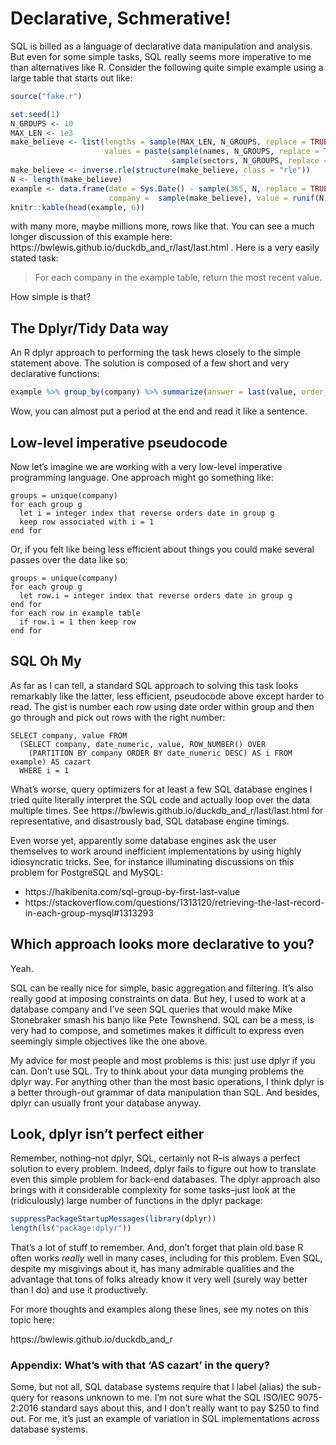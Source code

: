 # Declarative, Schmerative!

SQL is billed as a language of declarative data manipulation and analysis.
But even for some simple tasks, SQL really seems more imperative to me than
alternatives like R.  Consider the following quite simple example using a large
table that starts out like:

```r
source("fake.r")

set.seed(1)
N_GROUPS <- 10
MAX_LEN <- 1e3
make_believe <- list(lengths = sample(MAX_LEN, N_GROUPS, replace = TRUE),
                     values = paste(sample(names, N_GROUPS, replace = TRUE),
                                    sample(sectors, N_GROUPS, replace = TRUE)))
make_believe <- inverse.rle(structure(make_believe, class = "rle"))
N <- length(make_believe)
example <- data.frame(date = Sys.Date() - sample(365, N, replace = TRUE),
                      company =  sample(make_believe), value = runif(N), stringsAsFactors = TRUE)
knitr::kable(head(example, 6))
```
with many more, maybe millions more, rows like that. You can see a much
longer discussion of this example here:
https://bwlewis.github.io/duckdb_and_r/last/last.html .
Here is a very easily stated task:

> For each company in the example table, return the most recent value.

How simple is that?


## The Dplyr/Tidy Data way

An R dplyr approach to performing the task hews closely to the simple statement
above. The solution is composed of a few short and very declarative
functions:

```r
example %>% group_by(company) %>% summarize(answer = last(value, order_by = date))
```
Wow, you can almost put a period at the end and read it like a sentence.


## Low-level imperative pseudocode

Now let's imagine we are working with a very low-level imperative programming
language. One approach might go something like:

```
groups = unique(company)
for each group g
  let i = integer index that reverse orders date in group g
  keep row associated with i = 1
end for
```

Or, if you felt like being less efficient about things you could make several
passes over the data like so:

```
groups = unique(company)
for each group g
  let row.i = integer index that reverse orders date in group g
end for
for each row in example table
  if row.i = 1 then keep row
end for
```

## SQL Oh My

As far as I can tell, a standard SQL approach to solving this task looks
remarkably like the latter, less efficient, pseudocode above except harder to
read. The gist is number each row using date order within group and then go
through and pick out rows with the right number:

```
SELECT company, value FROM
  (SELECT company, date_numeric, value, ROW_NUMBER() OVER
    (PARTITION BY company ORDER BY date_numeric DESC) AS i FROM example) AS cazart
  WHERE i = 1
```

What's worse, query optimizers for at least a few SQL database engines I tried
quite literally interpret the SQL code and actually loop over the data
multiple times. See 
https://bwlewis.github.io/duckdb_and_r/last/last.html
for representative, and disastrously bad, SQL database engine timings.

Even worse yet, apparently some database engines ask the user themselves to work
around inefficient implementations by using highly idiosyncratic tricks. See, for
instance illuminating discussions on this problem for PostgreSQL and MySQL:

* https://hakibenita.com/sql-group-by-first-last-value
* https://stackoverflow.com/questions/1313120/retrieving-the-last-record-in-each-group-mysql#1313293


## Which approach looks more declarative to you?

Yeah.

SQL can be really nice for simple, basic aggregation and filtering.  It's also
really good at imposing constraints on data.  But hey, I used to work at a
database company and I've seen SQL queries that would make Mike Stonebraker
smash his banjo like Pete Townshend. SQL can be a mess, is very had to compose,
and sometimes makes it difficult to express even seemingly simple objectives
like the one above.

My advice for most people and most problems is this: just use dplyr if you can.
Don't use SQL.  Try to think about your data munging problems the dplyr way.
For anything other than the most basic operations, I think dplyr is a better
through-out grammar of data manipulation than SQL.  And besides, dplyr can
usually front your database anyway.


## Look, dplyr isn't perfect either

Remember, nothing--not dplyr, SQL, certainly not R--is always a perfect
solution to every problem. Indeed, dplyr fails to figure out how to translate
even this simple problem for back-end databases.  The dplyr approach also
brings with it considerable complexity for some tasks--just look at the
(ridiculously) large number of functions in the dplyr package:
```r
suppressPackageStartupMessages(library(dplyr))
length(ls("package:dplyr"))
```
That's a lot of stuff to remember.
And, don't forget that
plain old base R often works *really* well in many cases, including for this
problem. Even SQL, despite my misgivings about it, has many admirable qualities
and the advantage that tons of folks already know it very well (surely way
better than I do) and use it productively.

For more thoughts and examples along these lines, see my notes on this topic
here:

https://bwlewis.github.io/duckdb_and_r


### Appendix: What's with that 'AS cazart' in the query?

Some, but not all, SQL database systems require that I label (alias) the
sub-query for reasons unknown to me. I'm not sure what the SQL ISO/IEC
9075-2:2016 standard says about this, and I don't really want to pay $250 to
find out.  For me, it's just an example of variation in SQL implementations
across database systems.

<br/><br/>
